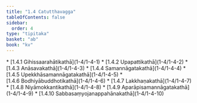 ```yaml
---
title: "1.4 Catutthavagga"
tableOfContents: false
sidebar:
  order: 4
type: "tipitaka"
basket: "ab"
book: "kv"
---
```



<DynamicBreadcrumb />



<TableOfContents book="kv" section="1.4">
* [1.4.1 Gihissaarahātikathā](1-4/1-4-1)
* [1.4.2 Upapattikathā](1-4/1-4-2)
* [1.4.3 Anāsavakathā](1-4/1-4-3)
* [1.4.4 Samannāgatakathā](1-4/1-4-4)
* [1.4.5 Upekkhāsamannāgatakathā](1-4/1-4-5)
* [1.4.6 Bodhiyābuddhotikathā](1-4/1-4-6)
* [1.4.7 Lakkhaṇakathā](1-4/1-4-7)
* [1.4.8 Niyāmokkantikathā](1-4/1-4-8)
* [1.4.9 Aparāpisamannāgatakathā](1-4/1-4-9)
* [1.4.10 Sabbasaṃyojanappahānakathā](1-4/1-4-10)
</TableOfContents>